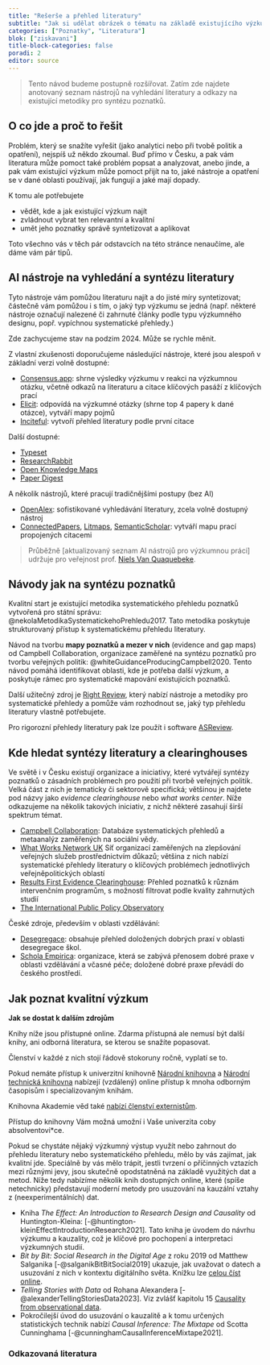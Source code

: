 ```yaml
---
title: "Rešerše a přehled literatury"
subtitle: "Jak si udělat obrázek o tématu na základě existujícího výzkumu"
categories: ["Poznatky", "Literatura"]
blok: ["ziskavani"]
title-block-categories: false
poradi: 2
editor: source
---
```


> Tento návod budeme postupně rozšířovat. Zatím zde najdete anotovaný seznam nástrojů na vyhledání literatury a odkazy na existující metodiky pro syntézu poznatků.

## O co jde a proč to řešit

Problém, který se snažíte vyřešit (jako analytici nebo při tvobě politik a opatření), nejspíš už někdo zkoumal. Buď přímo v Česku, a pak vám literatura může pomoct také problém popsat a analyzovat, anebo jinde, a pak vám existující výzkum může pomoct přijít na to, jaké nástroje a opatření se v dané oblasti používají, jak fungují a jaké mají dopady.

K tomu ale potřebujete

- vědět, kde a jak existující výzkum najít
- zvládnout vybrat ten relevantní a kvalitní
- umět jeho poznatky správě syntetizovat a aplikovat

Toto všechno vás v těch pár odstavcích na této stránce nenaučíme, ale dáme vám pár tipů.

## AI nástroje na vyhledání a syntézu literatury {#ai-nastroje}

Tyto nástroje vám pomůžou literaturu najít a do jisté míry syntetizovat; částečně vám pomůžou i s tím, o jaký typ výzkumu se jedná (např. některé nástroje označují nalezené či zahrnuté články podle typu výzkumného designu, popř. vypíchnou systematické přehledy.)

:::callout-warning

Zde zachycujeme stav na podzim 2024. Může se rychle měnit.

:::


Z vlastní zkušenosti doporučujeme následující nástroje, které jsou alespoň v základní verzi volně dostupné:

- [Consensus.app](https://consensus.app/): shrne výsledky výzkumu v reakci na výzkumnou otázku, včetně odkazů na literaturu a citace klíčových pasáží z klíčových prací 
- [Elicit](https://elicit.com/): odpovídá na výzkumné otázky (shrne top 4 papery k dané otázce), vytváří mapy pojmů
- [Inciteful](https://inciteful.xyz/): vytvoří přehled literatury podle první citace

Další dostupné:

- [Typeset](https://typeset.io/)
- [ResearchRabbit](https://www.researchrabbit.ai/)
- [Open Knowledge Maps](https://openknowledgemaps.org/ )
- [Paper Digest](https://www.paperdigest.org/review/)

A několik nástrojů, které pracují tradičnějšími postupy (bez AI)

- [OpenAlex](https://openalex.org/): sofistikované vyhledávání literatury, zcela volně dostupný nástroj
- [ConnectedPapers](https://www.connectedpapers.com/), [Litmaps](https://www.litmaps.com/), [SemanticScholar](https://www.semanticscholar.org/paper/The-Data-Product-Canvas-A-Visual-Collaborative-Tool-Fruhwirth-Breitfuss/fbb0728e76717552de86fd3781eda4667bff6b2a): vytváří mapu prací propojených citacemi

> Průběžně [aktualizovaný seznam AI nástrojů pro výzkumnou práci] udržuje pro veřejnost prof. [Niels Van Quaquebeke](https://www.linkedin.com/in/quaquebeke/).

## Návody jak na syntézu poznatků

Kvalitní start je existující metodika systematického přehledu poznatků vytvořená pro státní správu: 
@nekolaMetodikaSystematickehoPrehledu2017. Tato metodika poskytuje strukturovaný přístup k systematickému přehledu literatury.

Návod na tvorbu **mapy poznatků a mezer v nich** (evidence and gap maps) od Campbell Collaboration, organizace zaměřené na syntézu poznatků pro tvorbu veřejných politik: @whiteGuidanceProducingCampbell2020. Tento návod pomáhá identifikovat oblasti, kde je potřeba další výzkum, a poskytuje rámec pro systematické mapování existujících poznatků.

Další užitečný zdroj je [Right Review](https://rightreview.knowledgetranslation.net/), který nabízí nástroje a metodiky pro systematické přehledy a pomůže vám rozhodnout se, jaký typ přehledu literatury vlastně potřebujete.

Pro rigorozní přehledy literatury pak lze použít i software [ASReview](https://asreview.nl/).

## Kde hledat syntézy literatury a clearinghouses

Ve světě i v Česku existují organizace a iniciativy, které vytvářejí syntézy poznatků o zásadních problémech pro použití při tvorbě veřejných politik. Velká část z nich je tematicky či sektorově specifická; většinou je najdete pod názvy jako *evidence clearinghouse* nebo *what works center*. Níže odkazujeme na několik takových iniciativ, z nichž některé zasahují širší spektrum témat.

- [Campbell Collaboration](https://www.campbellcollaboration.org/evidence/): Databáze systematických přehledů a metaanalýz zaměřených na sociální vědy.
- [What Works Network UK](https://www.gov.uk/guidance/what-works-network) Síť organizací zaměřených na zlepšování veřejných služeb prostřednictvím důkazů; většina z nich nabízí systematické přehledy literatury o klíčových problémech jednotlivých veřejněpolitických oblastí
- [Results First Evidence Clearinghouse](https://evidence2impact.psu.edu/results-first-resources/clearing-house-database/): Přehled poznatků k různám intervenčním programům, s možností filtrovat podle kvality zahrnutých studií
- [The International Public Policy Observatory](https://theippo.co.uk/)

České zdroje, především v oblasti vzdělávání:

- [Desegregace](https://www.desegregace.cz/): obsahuje přehled doložených dobrých praxí v oblasti desegregace škol.
- [Schola Empirica](https://www.scholaempirica.org/): organizace, která se zabývá přenosem dobré praxe v oblasti vzdělávání a včasné péče; doložené dobré praxe převádí do českého prostředí.

## Jak poznat kvalitní výzkum

::: aside
**Jak se dostat k dalším zdrojům**

Knihy níže jsou přístupné online. Zdarma přístupná ale nemusí být další knihy, ani odborná literatura, se kterou se snažíte popasovat.

Členství v každé z nich stojí řádově stokoruny ročně, vyplatí se to.

Pokud nemáte přístup k univerzitní knihovně [Národní knihovna](https://nkp.cz) a [Národní technická knihovna](https://techlib.cz) nabízejí (vzdálený) online přístup k mnoha odborným časopisům i specializovaným knihám.

Knihovna Akademie věd také [nabízí členství externistům](https://www.lib.cas.cz/sluzby/vypujcni-sluzby/registrace/).

Přístup do knihovny Vám možná umožní i Vaše univerzita coby absolventovi\*ce.
:::

Pokud se chystáte nějaký výzkumný výstup využít nebo zahrnout do přehledu literatury nebo systematického přehledu, mělo by vás zajímat, jak kvalitní jde. Speciálně by vás mělo trápit, jestli tvrzení o příčinných vztazích mezi různými jevy, jsou skutečně opodstatněná na základě využitých dat a metod. Níže tedy nabízíme několik knih dostupných online, které (spíše netechnicky) představují moderní metody pro usuzování na kauzální vztahy z (neexperimentálních) dat.

- Kniha *The Effect: An Introduction to Research Design and Causality* od Huntington-Kleina: [-@huntington-kleinEffectIntroductionResearch2021]. Tato kniha je úvodem do návrhu výzkumu a kauzality, což je klíčové pro pochopení a interpretaci výzkumných studií.
- *Bit by Bit: Social Research in the Digital Age* z roku 2019 od Matthew Salganika  [-@salganikBitBitSocial2019] ukazuje, jak uvažovat o datech a usuzování z nich v kontextu digitálního světa. Knížku lze [celou číst online](https://www.bitbybitbook.com/en/1st-ed/preface/).
- *Telling Stories with Data* od Rohana Alexandera [-@alexanderTellingStoriesData2023]. Viz zvlášť kapitolu 15 [Causality from observational data](https://tellingstorieswithdata.com/14-causality_from_obs.html).
- Pokročilejší úvod do usuzování o kauzalitě a k tomu určených statistických technik nabízí *Causal Inference: The Mixtape* od Scotta Cunninghama [-@cunninghamCausalInferenceMixtape2021].

### Odkazovaná literatura

:::{#refs}
:::